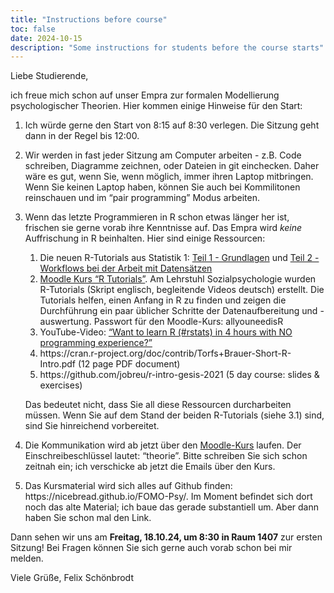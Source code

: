 ```yaml
---
title: "Instructions before course"
toc: false
date: 2024-10-15
description: "Some instructions for students before the course starts"
---
```


Liebe Studierende,

ich freue mich schon auf unser Empra zur formalen Modellierung psychologischer Theorien. Hier kommen einige Hinweise für den Start:

1. Ich würde gerne den Start von 8:15 auf 8:30 verlegen. Die Sitzung geht dann in der Regel bis 12:00.

2. Wir werden in fast jeder Sitzung am Computer arbeiten - z.B. Code schreiben, Diagramme zeichnen, oder Dateien in git einchecken. Daher wäre es gut, wenn Sie, wenn möglich, immer ihren Laptop mitbringen. Wenn Sie keinen Laptop haben, können Sie auch bei Kommilitonen reinschauen und im "pair programming" Modus arbeiten.

3. Wenn das letzte Programmieren in R schon etwas länger her ist, frischen sie gerne vorab ihre Kenntnisse auf. Das Empra wird *keine* Auffrischung in R beinhalten. Hier sind einige Ressourcen:
   1. Die neuen R-Tutorials aus Statistik 1: [Teil 1 - Grundlagen](https://www.oer.psy.lmu.de/R_Tutorial/Teil1.html) und [Teil 2 - Workflows bei der Arbeit mit Datensätzen](https://www.oer.psy.lmu.de/R_Tutorial/Teil2.html)
   2. [Moodle Kurs "R Tutorials"](https://moodle.lmu.de/course/view.php?id=12232). Am Lehrstuhl Sozialpsychologie wurden R-Tutorials (Skript englisch, begleitende Videos deutsch) erstellt. Die Tutorials helfen, einen Anfang in R zu finden und zeigen die Durchführung ein paar üblicher Schritte der Datenaufbereitung und -auswertung. Passwort für den Moodle-Kurs: allyouneedisR
   3. YouTube-Video: ["Want to learn R (#rstats) in 4 hours with NO programming experience?"](https://www.youtube.com/playlist?list=PLmNgrNF3pZqg2GPmcIAWDa1A2-cAfbX37)
   4. https://cran.r-project.org/doc/contrib/Torfs+Brauer-Short-R-Intro.pdf (12 page PDF document)
   5. https://github.com/jobreu/r-intro-gesis-2021 (5 day course: slides & exercises)

   Das bedeutet nicht, dass Sie all diese Ressourcen durcharbeiten müssen. Wenn Sie auf dem Stand der beiden R-Tutorials (siehe 3.1) sind, sind Sie hinreichend vorbereitet.

4. Die Kommunikation wird ab jetzt über den [Moodle-Kurs](https://moodle.lmu.de/course/view.php?id=30162) laufen. Der Einschreibeschlüssel lautet: "theorie". Bitte schreiben Sie sich schon zeitnah ein; ich verschicke ab jetzt die Emails über den Kurs.

5. Das Kursmaterial wird sich alles auf Github finden: https://nicebread.github.io/FOMO-Psy/. Im Moment befindet sich dort noch das alte Material; ich baue das gerade substantiell um. Aber dann haben Sie schon mal den Link.

Dann sehen wir uns am **Freitag, 18.10.24, um 8:30 in Raum 1407** zur ersten Sitzung! Bei Fragen können Sie sich gerne auch vorab schon bei mir melden.

Viele Grüße,
Felix Schönbrodt
